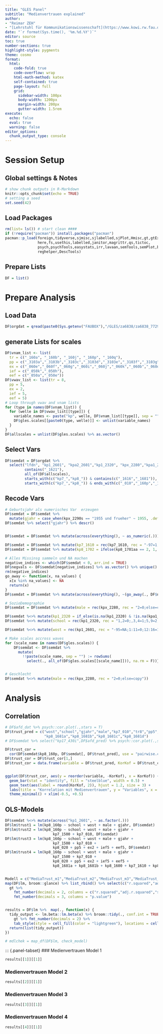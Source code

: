 ```yaml
---
title: "GLES Panel"
subtitle: "Medienvertrauen explained"
author:
- "Reimar ZEH"
- "[Lehrstuhl für Kommunikationswissenschaft](https://www.kowi.rw.fau.de)"
date: "`r format(Sys.time(), '%m.%d.%Y')`"
editor: source
toc: true
number-sections: true
highlight-style: pygments
theme: cosmo
format:
  html: 
    code-fold: true
    code-overflow: wrap
    html-math-method: katex
    self-contained: true
    page-layout: full
    grid:
      sidebar-width: 100px
      body-width: 1200px
      margin-width: 200px
      gutter-width: 1.5rem
execute: 
  echo: false
  eval: true
  warning: false
editor_options: 
  chunk_output_type: console
---
```


# Session Setup
## Global settings & Notes
```r
# show chunk outputs in R-Markdown
knitr::opts_chunk$set(echo = TRUE)
# setting a seed
set.seed(42)
```
## Load Packages
```r
rm(list= ls()) # start clean ####
if (!require("pacman")) install.packages("pacman")
pacman::p_load(foreign,tidyverse,sjmisc,sjlabelled,sjPlot,Hmisc,gt,gtExtras,gtsummary,panelr,
               here,fs,usethis,labelled,janitor,magrittr,qs,tictoc,
               psych,psychTools,easystats,irr,lavaan,semTools,semPlot,broom,tidySEM,GPArotation,factoextra,
               reghelper,DescTools)
```
## Prepare Lists
```r
DF = list()
```

# Prepare Analysis
## Load Data
```r
DF$orgdat = qread(paste0(Sys.getenv("FAUBOX"),"/GLES/za6838/za6838_7729.qs"))
```

## generate Lists for scales
```r
DF$vnam_list <- list(
  tr = c("_160a", "_160b", "_160j", "_160p", "_160q"),
  pp = c("_3103a","_3103b","_3103c","_3103d","_3103e","_3103f","_3103g","_3103h"),
  ex = c("_060e","_060f","_060g","_060i","_060j","_060k","_060b","_060d","_060h"),
  ief = c("_050k","_050h"),
  eef = c("_050a","_050e"))
DF$vwav_list <- list(tr = 8,
  pp = 5,
  ex = 2,
  ief = 5,
  eef = 5)
# Loop through vwav and vnam lists
for (type in names(DF$vnam_list)) {
  for (welle in DF$vwav_list[[type]]) {
    variable_names <- paste("kp", welle, DF$vnam_list[[type]], sep = "")
    DF$gles.scales[[paste0(type, welle)]] <- unlist(variable_names)
  }
}
DF$allscales = unlist(DF$gles.scales) %>% as.vector()
```

## Select Vars
```r

DF$semdat = DF$orgdat %>%
  select("lfdn", "kp1_2601", "kpa2_2601","kp1_2320", "kpx_2280","kpa1_2320", "kpx_2290s",
         contains("_1621"),
         all_of(DF$allscales),
         starts_with(c("kp7_","kp8_")) & contains(c("_1616","_1681")),
         starts_with(c("kp7_","kp8_")) & ends_with(c("_010","_160p","_1500","_020","_1600","_1610","_1701aa","_1702","_1933")))

```
## Recode Vars
```r
# Geburtsjahr als numerisches Var  erzeugen
DF$semdat = DF$semdat %>% 
  mutate(gjahr = case_when(kpx_2290s == "1955 und frueher" ~ 1955, .default = as.numeric(kpx_2290s)))
DF$semdat %>% select("gjahr") %>% descr()


DF$semdat = DF$semdat %>% mutate(across(everything(), ~ as_numeric(.))) # Sonst geht mutate in die Hose

DF$semdat = DF$semdat %>% mutate(kp7_1610 = rec(kp7_1610, rec = "-97=1;else=copy")) # Social Media O-Tage
DF$semdat = DF$semdat %>% mutate(kp8_1702 = ifelse(kp8_1701aa == 2, 1, kp8_1702)) # SPON 0-Tage

# Alles Missinsg sammeln und NA machen
negative_indices <- which(DF$semdat < 0, arr.ind = TRUE)
DF$negvals <- DF$semdat[negative_indices] %>% as.vector() %>% unique() %>% sort()
rm(negative_indices)
go_away <- function(x, na_values) {
  x[x %in% na_values] <- NA
  return(x)
}
DF$semdat = DF$semdat %>% mutate(across(everything(), ~(go_away(., DF$negvals))))

# SozioDemographie
DF$semdat = DF$semdat %>% mutate(male = rec(kpx_2280, rec = "2=0;else=copy"))

DF$semdat %<>% mutate(kp1_2320 = if_else(is.na(kp1_2320) & !is.na(kpa1_2320), kpa1_2320, kp1_2320))
DF$semdat %<>% mutate(school = rec(kp1_2320, rec = "1,2=0;,3,4=1;5,9=2;else=copy"))

DF$semdat %<>% mutate(wost = rec(kp1_2601, rec = "-95=NA;1:11=0;12:16=1"))

# Make scales accross waves
for (scale_name in names(DF$gles.scales)) {
    DF$semdat <- DF$semdat %>%
      mutate(
        !!paste(scale_name, sep = "") := rowSums(
          select(., all_of(DF$gles.scales[[scale_name]])), na.rm = F))}


# Geschlecht
DF$semdat %<>% mutate(male = rec(kpx_2280, rec = "2=0;else=copy"))
```

# Analysis
## Correlation
```r

# DF$afd_dat %>% psych::cor.plot(.,stars = T)
DF$trust_pred = c("wost","school","gjahr","male","kp7_010","tr8","pp5", "ex2", "ief5", "eef5","kp8_020","kp7_1500","kp8_1600","kp8_1702","kp8_1933","kp7_1610",
                  "kp8_1681a","kp8_1681b","kp8_1681c","kp8_1681d")
# DF$semdat %>% select("kp17_430i",DF$afd_pred) %>% psych::cor.plot(.,stars = T)

DF$trust_cor =  
  cor(DF$semdat$kp8_160p, DF$semdat[, DF$trust_pred], use = "pairwise.complete.obs")
DF$trust_cor = DF$trust_cor[1,]
DF$trust_cor = data.frame(variable = DF$trust_pred, KorKof = DF$trust_cor) 


ggplot(DF$trust_cor, aes(y = reorder(variable, -KorKof), x = KorKof)) +
  geom_bar(stat = "identity", fill = "steelblue", width = 0.5) +
  geom_text(aes(label = round(KorKof, 2)), hjust = 1.2, size = 3) +
  labs(title = "Korrelation mit Medienvertrauen", y = "Variables", x = "Correlation") +
  theme_minimal() + xlim(-0.5, +0.5)
```



## OLS-Models
```r
DF$semdat %<>% mutate(across("kp1_2601", ~ as.factor(.)))
DF$lm$trust1 = lm(kp8_160p ~ school + wost + male + gjahr, DF$semdat) 
DF$lm$trust2 = lm(kp8_160p ~ school + wost + male + gjahr + 
                      kp7_1500 + kp7_010, DF$semdat) 
DF$lm$trust3 = lm(kp8_160p ~ school + wost + male + gjahr + 
                      kp7_1500 + kp7_010 +
                      kp8_020 + pp5 + ex2 + ief5 + eef5, DF$semdat) 
DF$lm$trust4 = lm(kp8_160p ~ school + wost + male + gjahr + 
                      kp7_1500 + kp7_010 +
                      kp8_020 + pp5 + ex2 + ief5 + eef5 +
                      kp8_1681a + kp8_1681b + kp8_1600 + kp7_1610 + kp8_1933 + kp8_1702, DF$semdat) 


Modell = c("MediaTrust_m1","MediaTrust_m2","MediaTrust_m3","MediaTrust_m4")
map(DF$lm, broom::glance) %>% list_rbind() %>% select(c("r.squared","adj.r.squared","statistic","p.value","nobs")) %>% cbind(Modell,.) %>% 
  gt %>%
    fmt_number(decimals = 2, columns = c("r.squared","adj.r.squared","statistic")) %>%
    fmt_number(decimals = 3, columns = "p.value")


results = DF$lm %>%  map(., function(x) {
  tidy_output <- lm.beta::lm.beta(x) %>% broom::tidy(., conf.int = TRUE, conf.level = 0.5) %>%
    gt %>% fmt_number(decimals = 2) %>% 
    tab_style(style = cell_fill(color = "lightgreen"), locations = cells_body(columns = c(term,estimate,std_estimate), rows = p.value < 0.05)) %>% gt_theme_nytimes()
  return(list(tidy_output)) 
})

# mdlchek = map_df(DF$lm, check_model)

```

::: {.panel-tabset}
### Medienvertrauen Model 1
```r
results[[1]][[1]]
```

### Medienvertrauen Model 2
```r
results[[2]][[1]]
```

### Medienvertrauen Model 3
```r
results[[3]][[1]]
```

### Medienvertrauen Model 4
```r
results[[4]][[1]]
```
